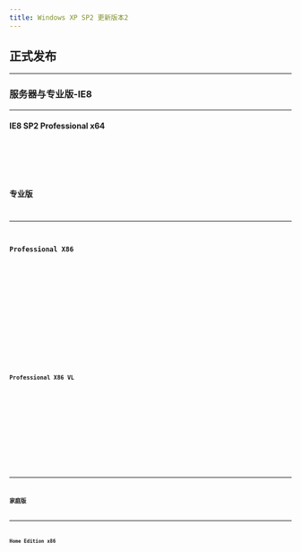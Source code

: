 ```yaml
---
title: Windows XP SP2 更新版本2
---
```



## 正式发布

---

### 服务器与专业版-IE8

---

#### IE8 SP2 Professional x64
<Badge text="IPFS" variant="note" /> <Badge text="64位" variant="success" /> <Badge text="批量授权+零售" variant="tip" /> <Badge text="中文" variant="caution" /> <Badge text="2009-03-25" variant="danger" />
<Card title="IPFS 下载与详情">
    <CardGrid>
        <LinkCard title="快速下载" href="https://ipfs.winx.run/bafybeihjdd3zlqggwkoukeb62qcavxgw7yzaegxqxljzkqdtkrx5yfxox4?filename=cn_windows_internet_explorer_8_for_windows_server_2003_sp2_and_windows_xp_professional_x64.exe#quick" />
        <LinkCard title="高级下载" href="https://ipfs.winx.run/bafybeihjdd3zlqggwkoukeb62qcavxgw7yzaegxqxljzkqdtkrx5yfxox4?filename=cn_windows_internet_explorer_8_for_windows_server_2003_sp2_and_windows_xp_professional_x64.exe" variant="secondary" />
    </CardGrid>
    <Code code={cn_windows_internet_explorer_8_for_windows_server_2003_sp2_and_windows_xp_professional_x64} title="校验信息" wrap={true} />
</Card>
---

### 专业版

---

#### Professional X86
<Badge text="IPFS" variant="note" /> <Badge text="32位" variant="success" /> <Badge text="零售" variant="tip" /> <Badge text="中文" variant="caution" /> <Badge text="2004-08-26" variant="danger" />
<Card title="IPFS 下载与详情">
    <CardGrid>
        <LinkCard title="快速下载" href="https://ipfs.winx.run/bafybeie2grfrdtditoy3hv66nc6xikuz6ftob7ml3au7tanwlyfnoismee?filename=sc_winxp_pro_with_sp2.iso#quick" />
        <LinkCard title="高级下载" href="https://ipfs.winx.run/bafybeie2grfrdtditoy3hv66nc6xikuz6ftob7ml3au7tanwlyfnoismee?filename=sc_winxp_pro_with_sp2.iso" variant="secondary" />
    </CardGrid>
    <Code code={sc_winxp_pro_with_sp2} title="校验信息" wrap={true} />
</Card>

#### Professional X86 VL
<Badge text="IPFS" variant="note" /> <Badge text="32位" variant="success" /> <Badge text="批量授权" variant="tip" /> <Badge text="中文" variant="caution" /> <Badge text="2005-05-18" variant="danger" />
<Card title="IPFS 下载与详情">
    <CardGrid>
        <LinkCard title="快速下载" href="https://ipfs.winx.run/bafybeieidpwc4papgj3khgk4xar47ul32nqnlrz2aeu6qi42f5jrd5lf6u?filename=sc_win_xp_pro_with_sp2_vl.iso#quick" />
        <LinkCard title="高级下载" href="https://ipfs.winx.run/bafybeieidpwc4papgj3khgk4xar47ul32nqnlrz2aeu6qi42f5jrd5lf6u?filename=sc_win_xp_pro_with_sp2_vl.iso" variant="secondary" />
    </CardGrid>
    <Code code={sc_win_xp_pro_with_sp2_vl} title="校验信息" wrap={true} />
</Card>

---

### 家庭版

---

#### Home Edition x86
<Badge text="IPFS" variant="note" /> <Badge text="32位" variant="success" /> <Badge text="零售" variant="tip" /> <Badge text="中文" variant="caution" /> <Badge text="2004-12-17" variant="danger" />
<Card title="IPFS 下载与详情">
    <CardGrid>
        <LinkCard title="快速下载" href="https://ipfs.winx.run/bafybeiev6m6eif3jyh5ad3377qd7kx2f7nffwbajj5de27yoechklxm5om?filename=sc_winxp_home_with_sp2.iso#quick" />
        <LinkCard title="高级下载" href="https://ipfs.winx.run/bafybeiev6m6eif3jyh5ad3377qd7kx2f7nffwbajj5de27yoechklxm5om?filename=sc_winxp_home_with_sp2.iso" variant="secondary" />
    </CardGrid>
    <Code code={sc_winxp_home_with_sp2} title="校验信息" wrap={true} />
</Card>